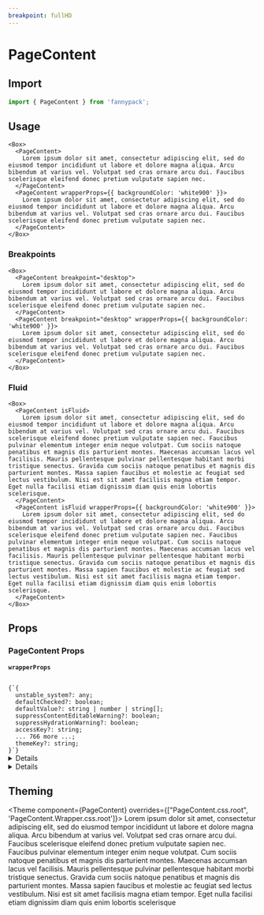 ```yaml
---
breakpoint: fullHD
---
```



# PageContent

## Import

```jsx
import { PageContent } from 'fannypack';
```

## Usage

```jsx-live
<Box>
  <PageContent>
    Lorem ipsum dolor sit amet, consectetur adipiscing elit, sed do eiusmod tempor incididunt ut labore et dolore magna aliqua. Arcu bibendum at varius vel. Volutpat sed cras ornare arcu dui. Faucibus scelerisque eleifend donec pretium vulputate sapien nec.
  </PageContent>
  <PageContent wrapperProps={{ backgroundColor: 'white900' }}>
    Lorem ipsum dolor sit amet, consectetur adipiscing elit, sed do eiusmod tempor incididunt ut labore et dolore magna aliqua. Arcu bibendum at varius vel. Volutpat sed cras ornare arcu dui. Faucibus scelerisque eleifend donec pretium vulputate sapien nec.
  </PageContent>
</Box>
```

### Breakpoints

```jsx-live
<Box>
  <PageContent breakpoint="desktop">
    Lorem ipsum dolor sit amet, consectetur adipiscing elit, sed do eiusmod tempor incididunt ut labore et dolore magna aliqua. Arcu bibendum at varius vel. Volutpat sed cras ornare arcu dui. Faucibus scelerisque eleifend donec pretium vulputate sapien nec.
  </PageContent>
  <PageContent breakpoint="desktop" wrapperProps={{ backgroundColor: 'white900' }}>
    Lorem ipsum dolor sit amet, consectetur adipiscing elit, sed do eiusmod tempor incididunt ut labore et dolore magna aliqua. Arcu bibendum at varius vel. Volutpat sed cras ornare arcu dui. Faucibus scelerisque eleifend donec pretium vulputate sapien nec.
  </PageContent>
</Box>
```

### Fluid

```jsx-live
<Box>
  <PageContent isFluid>
    Lorem ipsum dolor sit amet, consectetur adipiscing elit, sed do eiusmod tempor incididunt ut labore et dolore magna aliqua. Arcu bibendum at varius vel. Volutpat sed cras ornare arcu dui. Faucibus scelerisque eleifend donec pretium vulputate sapien nec. Faucibus pulvinar elementum integer enim neque volutpat. Cum sociis natoque penatibus et magnis dis parturient montes. Maecenas accumsan lacus vel facilisis. Mauris pellentesque pulvinar pellentesque habitant morbi tristique senectus. Gravida cum sociis natoque penatibus et magnis dis parturient montes. Massa sapien faucibus et molestie ac feugiat sed lectus vestibulum. Nisi est sit amet facilisis magna etiam tempor. Eget nulla facilisi etiam dignissim diam quis enim lobortis scelerisque.
  </PageContent>
  <PageContent isFluid wrapperProps={{ backgroundColor: 'white900' }}>
    Lorem ipsum dolor sit amet, consectetur adipiscing elit, sed do eiusmod tempor incididunt ut labore et dolore magna aliqua. Arcu bibendum at varius vel. Volutpat sed cras ornare arcu dui. Faucibus scelerisque eleifend donec pretium vulputate sapien nec. Faucibus pulvinar elementum integer enim neque volutpat. Cum sociis natoque penatibus et magnis dis parturient montes. Maecenas accumsan lacus vel facilisis. Mauris pellentesque pulvinar pellentesque habitant morbi tristique senectus. Gravida cum sociis natoque penatibus et magnis dis parturient montes. Massa sapien faucibus et molestie ac feugiat sed lectus vestibulum. Nisi est sit amet facilisis magna etiam tempor. Eget nulla facilisi etiam dignissim diam quis enim lobortis scelerisque.
  </PageContent>
</Box>
```

## Props

### PageContent Props

<!-- Automatically generated -->

**<Code marginRight="major-1">wrapperProps</Code>**  

<Code isBlock palette="primary" fontSize="150" padding="minor-1" marginBottom="major-2">
{`{
  unstable_system?: any;
  defaultChecked?: boolean;
  defaultValue?: string | number | string[];
  suppressContentEditableWarning?: boolean;
  suppressHydrationWarning?: boolean;
  accessKey?: string;
  ... 766 more ...;
  themeKey?: string;
}`}
</Code>

<Box marginBottom="major-4" />

<details><Box use="summary" marginBottom="major-2">Inherits <code><strong>Container</strong></code> props</Box>

**<Code marginRight="major-1">align</Code>** <Code fontSize="150" palette="primary">&#34;left&#34; | &#34;right&#34; | &#34;center&#34;</Code> 

<Box marginBottom="major-4" />

**<Code marginRight="major-1">breakpoint</Code>**  

<Code isBlock palette="primary" fontSize="150" padding="minor-1" marginBottom="major-2">
{`"tablet"
  | "mobile"
  | "fullHD"
  | "widescreen"
  | "desktop"`}
</Code>

<Box marginBottom="major-4" />

**<Code marginRight="major-1">isFluid</Code>** <Code fontSize="150" palette="primary">boolean</Code> 

<Box marginBottom="major-4" />

**<Code marginRight="major-1">isLayout</Code>** <Code fontSize="150" palette="primary">boolean</Code> 

<Box marginBottom="major-4" />

</details>
            

<details><Box use="summary" marginBottom="major-2">Inherits <code><strong>Box</strong></code> props</Box>

**<Code marginRight="major-1">use</Code>**  

<Code isBlock palette="primary" fontSize="150" padding="minor-1" marginBottom="major-2">
{`string
  | (ComponentClass<any, any> & { useProps: any; })
  | (FunctionComponent<any> & { useProps: any; })`}
</Code>

<Box marginBottom="major-4" />

**<Code marginRight="major-1">className</Code>** <Code fontSize="150" palette="primary">string</Code> 

<Box marginBottom="major-4" />

**<Code marginRight="major-1">children</Code>**  

<Code isBlock palette="primary" fontSize="150" padding="minor-1" marginBottom="major-2">
{`string
  | number
  | boolean
  | {}
  | ReactElement<any, string
  | ((props: any) => ReactElement<any, string
  | ...
  | (new (props: any) => Component<any, any, any>)>)
  | (new (props: any) => Component<any, any, any>)>
  | ReactNodeArray
  | ReactPortal
  | ((props: BoxProps) => ReactNode)`}
</Code>

<Box marginBottom="major-4" />

**<Code marginRight="major-1">altitude</Code>** <Code fontSize="150" palette="primary">string</Code> 

<Box marginBottom="major-4" />

**<Code marginRight="major-1">variant</Code>** <Code fontSize="150" palette="primary">string</Code> 

<Box marginBottom="major-4" />

**<Code marginRight="major-1">overrides</Code>**  

<Code isBlock palette="primary" fontSize="150" padding="minor-1" marginBottom="major-2">
{`{
  altitudes?: AltitudesThemeConfig;
  borders?: BordersThemeConfig;
  borderRadii?: BorderRadiiThemeConfig;
  breakpoints?: BreakpointsThemeConfig;
  fontSizes?: FontSizeThemeConfig;
  fontWeights?: FontWeightsThemeConfig;
  ... 82 more ...;
  Template?: TemplateThemeConfig;
}`}
</Code>

<Box marginBottom="major-4" />

**<Code marginRight="major-1">elementRef</Code>** <Code fontSize="150" palette="primary">((instance: any) =&#62; void) | RefObject&#60;any&#62;</Code> 

<Box marginBottom="major-4" />

**<Code marginRight="major-1">themeKey</Code>** <Code fontSize="150" palette="primary">string</Code> 

<Box marginBottom="major-4" />

</details>
            

## Theming

<Theme component={PageContent} overrides={["PageContent.css.root", 'PageContent.Wrapper.css.root']}>
  Lorem ipsum dolor sit amet, consectetur adipiscing elit, sed do eiusmod tempor
  incididunt ut labore et dolore magna aliqua. Arcu bibendum at varius vel.
  Volutpat sed cras ornare arcu dui. Faucibus scelerisque eleifend donec pretium
  vulputate sapien nec. Faucibus pulvinar elementum integer enim neque volutpat.
  Cum sociis natoque penatibus et magnis dis parturient montes. Maecenas
  accumsan lacus vel facilisis. Mauris pellentesque pulvinar pellentesque
  habitant morbi tristique senectus. Gravida cum sociis natoque penatibus et
  magnis dis parturient montes. Massa sapien faucibus et molestie ac feugiat sed
  lectus vestibulum. Nisi est sit amet facilisis magna etiam tempor. Eget nulla
  facilisi etiam dignissim diam quis enim lobortis scelerisque
</Theme>
